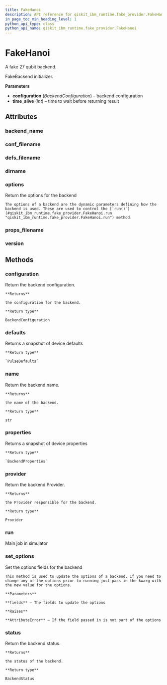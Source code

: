 ```yaml
---
title: FakeHanoi
description: API reference for qiskit_ibm_runtime.fake_provider.FakeHanoi
in_page_toc_min_heading_level: 1
python_api_type: class
python_api_name: qiskit_ibm_runtime.fake_provider.FakeHanoi
---
```


# FakeHanoi

<Class id="qiskit_ibm_runtime.fake_provider.FakeHanoi" isDedicatedPage={true} github="https://github.com/qiskit/qiskit-ibm-runtime/tree/stable/0.18/qiskit_ibm_runtime/fake_provider/backends/hanoi/fake_hanoi.py" signature="FakeHanoi" modifiers="class">
  A fake 27 qubit backend.

  FakeBackend initializer.

  **Parameters**

  *   **configuration** (*BackendConfiguration*) – backend configuration
  *   **time\_alive** (*int*) – time to wait before returning result

  ## Attributes

  ### backend\_name

  <Attribute id="qiskit_ibm_runtime.fake_provider.FakeHanoi.backend_name" attributeValue="'fake_hanoi'" />

  ### conf\_filename

  <Attribute id="qiskit_ibm_runtime.fake_provider.FakeHanoi.conf_filename" attributeValue="'conf_hanoi.json'" />

  ### defs\_filename

  <Attribute id="qiskit_ibm_runtime.fake_provider.FakeHanoi.defs_filename" attributeValue="'defs_hanoi.json'" />

  ### dirname

  <Attribute id="qiskit_ibm_runtime.fake_provider.FakeHanoi.dirname" attributeValue="'/home/runner/work/qiskit-ibm-runtime/qiskit-ibm-runtime/qiskit_ibm_runtime/fake_provider/backends/hanoi'" />

  ### options

  <Attribute id="qiskit_ibm_runtime.fake_provider.FakeHanoi.options">
    Return the options for the backend

    The options of a backend are the dynamic parameters defining how the backend is used. These are used to control the [`run()`](#qiskit_ibm_runtime.fake_provider.FakeHanoi.run "qiskit_ibm_runtime.fake_provider.FakeHanoi.run") method.
  </Attribute>

  ### props\_filename

  <Attribute id="qiskit_ibm_runtime.fake_provider.FakeHanoi.props_filename" attributeValue="'props_hanoi.json'" />

  ### version

  <Attribute id="qiskit_ibm_runtime.fake_provider.FakeHanoi.version" attributeValue="1" />

  ## Methods

  ### configuration

  <Function id="qiskit_ibm_runtime.fake_provider.FakeHanoi.configuration" signature="configuration()">
    Return the backend configuration.

    **Returns**

    the configuration for the backend.

    **Return type**

    BackendConfiguration
  </Function>

  ### defaults

  <Function id="qiskit_ibm_runtime.fake_provider.FakeHanoi.defaults" signature="defaults()">
    Returns a snapshot of device defaults

    **Return type**

    `PulseDefaults`
  </Function>

  ### name

  <Function id="qiskit_ibm_runtime.fake_provider.FakeHanoi.name" signature="name()">
    Return the backend name.

    **Returns**

    the name of the backend.

    **Return type**

    str
  </Function>

  ### properties

  <Function id="qiskit_ibm_runtime.fake_provider.FakeHanoi.properties" signature="properties()">
    Returns a snapshot of device properties

    **Return type**

    `BackendProperties`
  </Function>

  ### provider

  <Function id="qiskit_ibm_runtime.fake_provider.FakeHanoi.provider" signature="provider()">
    Return the backend Provider.

    **Returns**

    the Provider responsible for the backend.

    **Return type**

    Provider
  </Function>

  ### run

  <Function id="qiskit_ibm_runtime.fake_provider.FakeHanoi.run" signature="run(run_input, **kwargs)">
    Main job in simulator
  </Function>

  ### set\_options

  <Function id="qiskit_ibm_runtime.fake_provider.FakeHanoi.set_options" signature="set_options(**fields)">
    Set the options fields for the backend

    This method is used to update the options of a backend. If you need to change any of the options prior to running just pass in the kwarg with the new value for the options.

    **Parameters**

    **fields** – The fields to update the options

    **Raises**

    **AttributeError** – If the field passed in is not part of the options
  </Function>

  ### status

  <Function id="qiskit_ibm_runtime.fake_provider.FakeHanoi.status" signature="status()">
    Return the backend status.

    **Returns**

    the status of the backend.

    **Return type**

    BackendStatus
  </Function>
</Class>

